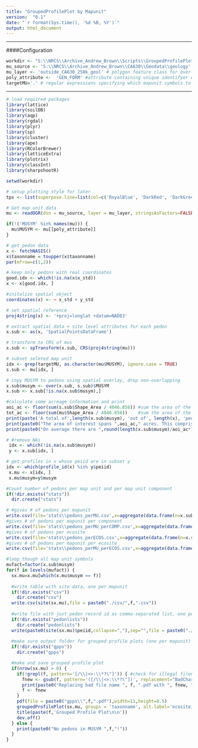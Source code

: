 ```yaml
---
title: "GroupedProfilePlot by Mapunit"
version:  "0.1"
date: "`r format(Sys.time(), '%d %B, %Y')`"
output: html_document
---
```

  
***
  
####Configuration
```r
workdir <- "S:\\NRCS\\Archive_Andrew_Brown\\Scripts\\GroupedProfilePlotByMU\\" #directory containing script and output folders
mu_source <- 'S:\\NRCS\\Archive_Andrew_Brown\\CA630\\Geodata\\geology' # polygon feature path 
mu_layer <- 'outside_CA630_250k_geol' # polygon feature class for overlay NASIS pedons 
poly_attribute <-  'GEN_FORM' #attribute containing unique identifyer of feature classes (e.g 'MUSYM')
targetMU='.' # regular expressions specifying which mapunit symbols to make plots for
```

***
```r
# load required packages
library(lattice)
library(soilDB)
library(aqp)
library(rgdal)
library(plyr)
library(sp)
library(cluster)
library(ape)
library(RColorBrewer)
library(latticeExtra)
library(plotrix)
library(classInt)
library(sharpshootR)

setwd(workdir)

# setup plotting style for later
tps <- list(superpose.line=list(col=c('RoyalBlue', 'DarkRed', 'DarkGreen'), lwd=2))

# Get map unit data
mu <- readOGR(dsn = mu_source, layer = mu_layer, stringsAsFactors=FALSE)

if(!('MUSYM' %in% names(mu))) {
  mu$MUSYM <- mu[[poly_attribute]]
}

# get pedon data
x <- fetchNASIS()
x$taxonname = toupper(x$taxonname)
par(mfrow=c(1,2))

# keep only pedons with real coordinates
good.idx <- which(!is.na(x$x_std))
x <- x[good.idx, ]

#initalize spatial object
coordinates(x) <- ~ x_std + y_std

# set spatial reference
proj4string(x) <- '+proj=longlat +datum=NAD83'

# extract spatial data + site level attributes for each pedon
x.sub <- as(x, 'SpatialPointsDataFrame')

# transform to CRS of mus
x.sub <- spTransform(x.sub, CRS(proj4string(mu)))

# subset seleted map unit
idx <- grep(targetMU, as.character(mu$MUSYM), ignore.case = TRUE)
s.sub <- mu[idx, ]

# copy MUSYM to pedons using spatial overlay, drop non-overlapping
x.sub$musym <- over(x.sub, s.sub)$MUSYM
x.sub <- x.sub[!is.na(x.sub$musym),] 

#calculate some acreage information and print
aoi_ac <- floor(sum(s.sub$Shape_Area / 4046.856)) #sum the area of the mapunit subset
tot_ac <- floor(sum(mu$Shape_Area / 4046.856))    #sum the area of the whole mapunit file
print(paste('A total of',length(x.sub$musym), 'out of', length(x), 'pedons fall within the boundaries of the areas of interest.'))
print(paste0("The area of interest spans ",aoi_ac," acres. This comprises ",floor(aoi_ac/tot_ac*100)," percent of the ",tot_ac," acres in the extent of the shapefile."))
print(paste0("On average there are ",round(length(x.sub$musym)/aoi_ac*1000,2)," pedons per 1000 acres in the areas of interest."))

# #remove NAs
 idx <- which(!is.na(x.sub$musym))
 y <- x.sub[idx, ]

# get profiles in x whose peiid are in subset y
idx <- which(profile_id(x) %in% y$peiid)
 x.mu <- x[idx, ]
 x.mu$musym=y$musym

#Count number of pedons per map unit and per map unit component
if(!dir.exists("stats"))
  dir.create("stats")

# #gives # of pedons per mapunit
write.csv(file='stats\\pedons_perMU.csv',x=aggregate(data.frame(n=x.sub$musym),by=list(MUSYM=x.sub$musym),FUN=length))
#gives # of pedons per mapunit per component
write.csv(file='stats\\pedons_perMU_perCOMP.csv',x=aggregate(data.frame(n=x.sub$musym),by=list(MUSYM=x.sub$musym, COMPONENT=x.sub$taxonname),FUN=length))
#gives # of pedons per ecosite
write.csv(file='stats\\pedons_perECOS.csv',x=aggregate(data.frame(n=x.sub$musym),by=list(ECOSITE=x.sub$ecositeid),FUN=length))
#gives # of pedons per mapunit per ecosite
write.csv(file='stats\\pedons_perMU_perECOS.csv',x=aggregate(data.frame(n=x.sub$musym),by=list(MUSYM=x.sub$musym, ECOSITE=x.sub$ecositeid),FUN=length))

#loop though all map unit symbols
mufact=factor(x.sub$musym)
for(f in levels(mufact)) {
  sx.mu=x.mu[which(x.mu$musym == f)]
  
  #write table with site data, one per mapunit
  if(!dir.exists("csv"))
    dir.create("csv")
  write.csv(site(sx.mu),file = paste0("./csv/",f,".csv"))
  
  #write file with just pedon record id as comma-separated list, one per mapunit
  if(!dir.exists("pedonlists"))
    dir.create("pedonlists")
  write(paste0(site(sx.mu)$peiid,collapse=","),sep="",file = paste0("./pedonlists/",f,".csv"))
  
  #make sure output folder for grouped profile plots (one per mapunit) exists
  if(!dir.exists("gpps"))
    dir.create("gpps")

  #make and save grouped profile plot
  if(nrow(sx.mu) > 0) {
    if(!grepl(f, pattern='[/\\|<>:\\*?\"]')) { #check for illegal filename characters in musym
      fnew <- gsub(f, pattern='([/\\|<>:\\*?\"])', replacement="BadChar")
      print(paste0("Replacing bad file name ", f, ".pdf with ", fnew, ".pdf"))
      f <- fnew
    }
    pdf(file = paste0("gpps\\",f,".pdf"),width=11,height=8.5) 
    groupedProfilePlot(sx.mu, groups = 'taxonname', alt.label='ecositeid', alt.label.col='black', label='pedon_id', print.id = TRUE, id.style = 'side', cex.id=0.6, cex.names=0.6, y.offset=7, axis.line.offset=-2.5, group.name.cex=0.5, group.name.offset = -6, color='clay')
    title(paste(f,'Grouped Profile Plot\n\n'))
    dev.off()
  } else {
    print(paste0("No pedons in MUSYM ",f,"!"))
  }
}
```
